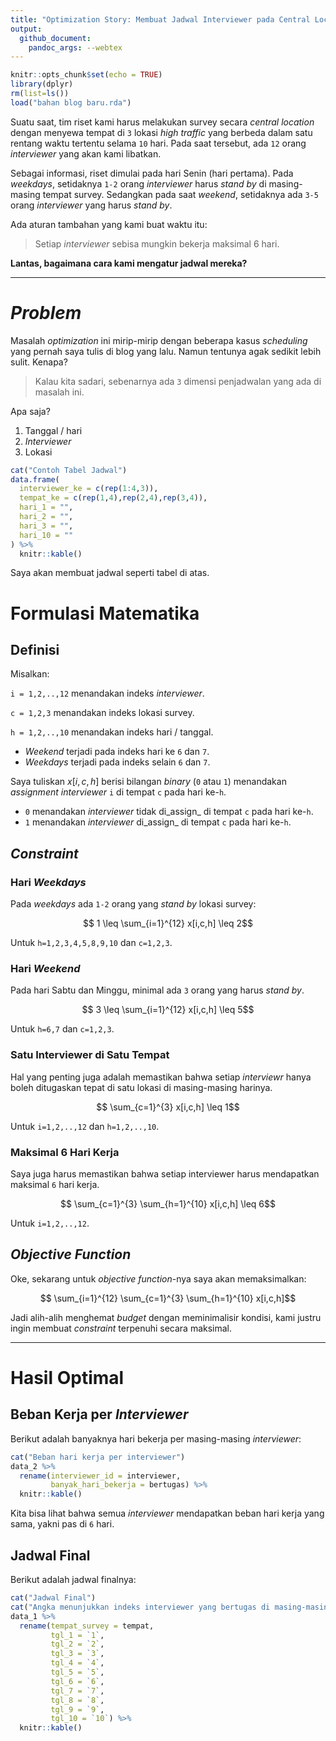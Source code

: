 ```yaml
---
title: "Optimization Story: Membuat Jadwal Interviewer pada Central Location Survey"
output: 
  github_document:
    pandoc_args: --webtex
---
```


```r
knitr::opts_chunk$set(echo = TRUE)
library(dplyr)
rm(list=ls())
load("bahan blog baru.rda")
```

Suatu saat, tim riset kami harus melakukan survey secara _central location_ dengan menyewa tempat di `3` lokasi _high traffic_ yang berbeda dalam satu rentang waktu tertentu selama `10` hari. Pada saat tersebut, ada `12` orang _interviewer_ yang akan kami libatkan.

Sebagai informasi, riset dimulai pada hari Senin (hari pertama). Pada _weekdays_, setidaknya `1-2` orang _interviewer_ harus _stand by_ di masing-masing tempat survey. Sedangkan pada saat _weekend_, setidaknya ada `3-5` orang _interviewer_ yang harus _stand by_. 

Ada aturan tambahan yang kami buat waktu itu:

> Setiap _interviewer_ sebisa mungkin bekerja maksimal 6 hari.

__Lantas, bagaimana cara kami mengatur jadwal mereka?__

---

# _Problem_

Masalah _optimization_ ini mirip-mirip dengan beberapa kasus _scheduling_ yang pernah saya tulis di blog yang lalu. Namun tentunya agak sedikit lebih sulit. Kenapa?

> Kalau kita sadari, sebenarnya ada `3` dimensi penjadwalan yang ada di masalah ini.

Apa saja?

1. Tanggal / hari
1. _Interviewer_
1. Lokasi

```r
cat("Contoh Tabel Jadwal")
data.frame(
  interviewer_ke = c(rep(1:4,3)),
  tempat_ke = c(rep(1,4),rep(2,4),rep(3,4)),
  hari_1 = "",
  hari_2 = "",
  hari_3 = "",
  hari_10 = ""
) %>% 
  knitr::kable()
```

Saya akan membuat jadwal seperti tabel di atas.

# Formulasi Matematika

## Definisi

Misalkan:

`i = 1,2,..,12` menandakan indeks _interviewer_.

`c = 1,2,3` menandakan indeks lokasi survey.

`h = 1,2,..,10` menandakan indeks hari / tanggal.

- _Weekend_ terjadi pada indeks hari ke `6` dan `7`.
- _Weekdays_ terjadi pada indeks selain `6` dan `7`.
 
Saya tuliskan $x[i,c,h]$ berisi bilangan _binary_ (`0` atau `1`) menandakan _assignment interviewer _`i` di tempat `c` pada hari ke-`h`.
 
- `0` menandakan _interviewer_ tidak di_assign_ di tempat `c` pada hari ke-`h`.
- `1` menandakan _interviewer_ di_assign_ di tempat `c` pada hari ke-`h`.
 
## _Constraint_
 
### Hari _Weekdays_
 
Pada _weekdays_ ada `1-2` orang yang _stand by_ lokasi survey:
 
$$ 1 \leq \sum_{i=1}^{12} x[i,c,h] \leq 2$$

Untuk `h=1,2,3,4,5,8,9,10` dan `c=1,2,3`.

### Hari _Weekend_

Pada hari Sabtu dan Minggu, minimal ada `3` orang yang harus _stand by_.

$$ 3 \leq \sum_{i=1}^{12} x[i,c,h] \leq 5$$

Untuk `h=6,7` dan `c=1,2,3`.

### Satu Interviewer di Satu Tempat

Hal yang penting juga adalah memastikan bahwa setiap _interviewr_ hanya boleh ditugaskan tepat di satu lokasi di masing-masing harinya.

$$ \sum_{c=1}^{3} x[i,c,h] \leq 1$$

Untuk `i=1,2,..,12` dan `h=1,2,..,10`.

### Maksimal 6 Hari Kerja

Saya juga harus memastikan bahwa setiap interviewer harus mendapatkan maksimal `6` hari kerja.

$$ \sum_{c=1}^{3} \sum_{h=1}^{10} x[i,c,h] \leq 6$$

Untuk `i=1,2,..,12`.

## _Objective Function_

Oke, sekarang untuk _objective function_-nya saya akan memaksimalkan:

$$ \sum_{i=1}^{12} \sum_{c=1}^{3} \sum_{h=1}^{10} x[i,c,h]$$

Jadi alih-alih menghemat _budget_ dengan meminimalisir kondisi, kami justru ingin membuat _constraint_ terpenuhi secara maksimal.

---

# Hasil Optimal

## Beban Kerja per _Interviewer_

Berikut adalah banyaknya hari bekerja per masing-masing _interviewer_:

```r
cat("Beban hari kerja per interviewer")
data_2 %>% 
  rename(interviewer_id = interviewer,
         banyak_hari_bekerja = bertugas) %>% 
  knitr::kable()
```

Kita bisa lihat bahwa semua _interviewer_ mendapatkan beban hari kerja yang sama, yakni pas di `6` hari. 

## Jadwal Final

Berikut adalah jadwal finalnya:

```r
cat("Jadwal Final")
cat("Angka menunjukkan indeks interviewer yang bertugas di masing-masing\ntempat survey dan tanggal")
data_1 %>% 
  rename(tempat_survey = tempat,
         tgl_1 = `1`,
         tgl_2 = `2`,
         tgl_3 = `3`,
         tgl_4 = `4`,
         tgl_5 = `5`,
         tgl_6 = `6`,
         tgl_7 = `7`,
         tgl_8 = `8`,
         tgl_9 = `9`,
         tgl_10 = `10`) %>% 
  knitr::kable()
```
